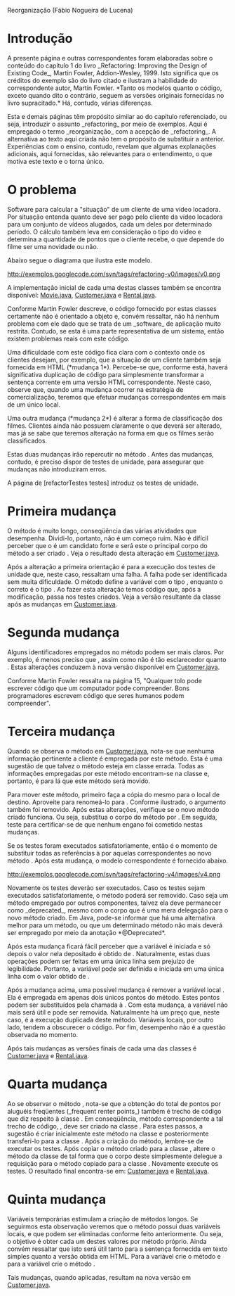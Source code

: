 Reorganização (Fábio Nogueira de Lucena)

= Introdução = 

A presente página e outras correspondentes foram elaboradas
sobre o conteúdo do capítulo 1 do livro _Refactoring: Improving the Design of
Existing Code_, Martin Fowler, Addion-Wesley, 1999. Isto significa que os
créditos do exemplo são do livro citado e ilustram a habilidade do
correspondente autor, Martin Fowler. *Tanto os modelos quanto o 
código, exceto quando dito o contrário, seguem as versões originais fornecidas no livro supracitado.* Há, contudo, várias diferenças.

Esta e demais páginas têm propósito similar ao do capítulo referenciado, ou
seja, introduzir o assunto _refactoring_ por meio de exemplos. Aqui é
empregado o termo _reorganização_ com a acepção de _refactoring_. A
alternativa ao texto aqui criada não tem o propósito de substituir a
anterior. Experiências com o ensino, contudo, revelam que algumas explanações
adicionais, aqui fornecidas, são relevantes para o entendimento, o que motiva
este texto e o torna único.

= O problema =

Software para calcular a "situação" de um cliente de uma vídeo locadora. Por
situação entenda quanto deve ser pago pelo cliente da vídeo locadora para um
conjunto de vídeos alugados, cada um deles por determinado período. O cálculo
também leva em consideração o tipo do vídeo e determina a quantidade de pontos
que o cliente recebe, o que depende do filme ser uma novidade ou não.

Abaixo segue o diagrama que ilustra este modelo. 

http://exemplos.googlecode.com/svn/tags/refactoring-v0/images/v0.png

A implementação inicial de cada uma destas classes também se encontra disponível: [http://exemplos.googlecode.com/svn/tags/refactoring-v0/src/Movie.java Movie.java], [http://exemplos.googlecode.com/svn/tags/refactoring-v0/src/Customer.java Customer.java] e [http://exemplos.googlecode.com/svn/tags/refactoring-v0/src/Rental.java Rental.java].

Conforme Martin Fowler descreve, o código fornecido por estas classes certamente não é orientado a objeto e, convém ressaltar, não há nenhum problema com ele dado que se trata de um _software_ de aplicação muito restrita. Contudo, se esta é uma parte representativa de um sistema, então existem problemas reais com este código. 

Uma dificuldade com este código fica clara com o contexto onde os clientes desejam, por exemplo, que a situação de um cliente também seja fornecida em HTML (*mudança 1*). Percebe-se que, conforme está, haverá significativa duplicação de código para simplesmente transformar a sentença corrente em uma versão HTML correspondente. Neste caso, observe que, quando uma mudança ocorrer na estratégia de comercialização, teremos que efetuar mudanças correspondentes em mais de um único local. 

Uma outra mudança (*mudança 2*) é alterar a forma de classificação dos filmes. Clientes ainda não possuem claramente o que deverá ser alterado, mas já se sabe que teremos alteração na forma em que os filmes serão classificados.

Estas duas mudanças irão repercutir no método {{{statement()}}}. Antes das mudanças, contudo, é preciso dispor de testes de unidade, para assegurar que mudanças não introduziram erros. 

A página de [refactorTestes testes] introduz os testes de unidade.

= Primeira mudança =
O método {{{statement()}}} é muito longo, conseqüência das várias atividades que desempenha. Dividi-lo, portanto, não é um começo ruim. Não é difícil perceber que o {{{switch}}} é um candidato forte e será este o principal corpo do método a ser criado {{{amountFor()}}}. Veja o resultado desta alteração em [http://exemplos.googlecode.com/svn/tags/refactoring-v1/src/Customer.java Customer.java].

Após a alteração a primeira orientação é para a execução dos testes de unidade que, neste caso, ressaltam uma falha. A falha pode ser identificada sem muita dificuldade. O método {{{amountFor()}}} define a variável {{{thisAmount}}} com o tipo {{{int}}}, enquanto o correto é o tipo {{{double}}}. Ao fazer esta alteração temos código que, após a modificação, passa nos testes criados. Veja a versão resultante da classe {{{Customer}}} após as mudanças em [http://exemplos.googlecode.com/svn/tags/refactoring-v2/src/Customer.java Customer.java].

= Segunda mudança =
Alguns identificadores empregados no método {{{amountFor()}}} podem ser mais claros. Por exemplo, {{{each}}} é menos preciso que {{{aRental}}}, assim como {{{thisAmount}}} não é tão esclarecedor quanto {{{result}}}. Estas alterações conduzem à nova versão disponível em [http://exemplos.googlecode.com/svn/tags/refactoring-v3/src/Customer.java Customer.java].

Conforme Martin Fowler ressalta na página 15, "Qualquer tolo pode escrever código que um computador pode compreender. Bons programadores escrevem código que seres humanos podem compreender".


= Terceira mudança =
Quando se observa o método {{{amountFor()}}} em [http://exemplos.googlecode.com/svn/tags/refactoring-v3/src/Customer.java Customer.java], nota-se que nenhuma informação pertinente a cliente é empregada por este método. Esta é uma sugestão de que talvez o método esteja em classe errada. Todas as informações empregadas por este método encontram-se na classe {{{Rental}}} e, portanto, é para lá que este método será movido. 

Para mover este método, primeiro faça a cópia do mesmo para o local de destino. Aproveite para renomeá-lo para {{{getCharge()}}}. Conforme ilustrado, o argumento também foi removido. Após estas alterações, verifique se o novo método criado funciona. Ou seja, substitua o corpo do método {{{amountFor(Rental aRental)}}} por {{{return aRental.getCharge()}}}. Em seguida, teste para certificar-se de que nenhum engano foi cometido nestas mudanças.

Se os testes foram executados satisfatoriamente, então é o momento de substituir todas as referências à {{{amountFor()}}} por aquelas correspondentes ao novo método {{{getCharge()}}}. Após esta mudança, o modelo correspondente é fornecido abaixo.

http://exemplos.googlecode.com/svn/tags/refactoring-v4/images/v4.png

Novamente os testes deverão ser executados. Caso os testes sejam executados satisfatoriamente, o método {{{amountFor()}}} poderá ser removido. Caso seja um método empregado por outros componentes, talvez ela deve permanecer como _deprecated_, mesmo com o corpo que é uma mera delegação para o novo método criado. Em Java, pode-se informar que há uma alternativa melhor para um método, ou que um determinado método não mais deverá ser empregado por meio da anotação *@Deprecated*. 

Após esta mudança ficará fácil perceber que a variável {{{thisAmount}}} é iniciada e só depois o valor nela depositado é obtido de {{{getCharge()}}}. Naturalmente, estas duas operações podem ser feitas em uma única linha sem prejuízo de legibilidade. Portanto, a variável pode ser definida e iniciada em uma única linha com o valor obtido de {{{getCharge()}}}.

Após a mudança acima, uma possível mudança é remover a variável local {{{thisAmount}}}. Ela é empregada em apenas dois únicos pontos do método. Estes pontos podem ser substituídos pela chamada à {{{getCharge()}}}. Com esta mudança, a variável {{{thisAmount}}} não mais será útil e pode ser removida. Naturalmente há um preço que, neste caso, é a execução duplicada deste método. Variáveis locais, por outro lado, tendem a obscurecer o código. Por fim, desempenho não é a questão observada no momento. 

Após tais mudanças as versões finais de cada uma das classes é [http://exemplos.googlecode.com/svn/tags/refactoring-v4/src/Customer.java Customer.java] e [http://exemplos.googlecode.com/svn/tags/refactoring-v4/src/Rental.java Rental.java].

= Quarta mudança =
Ao se observar o método {{{statement()}}}, nota-se que a obtenção do total de pontos por aluguéis freqüentes (_frequent renter points_) também é trecho de código que diz respeito à classe {{{Rental}}}. Em conseqüência, método correspondente a tal trecho de código, {{{getFrequentRenterPoints}}}, deve ser criado na classe {{{Rental}}}. Para estes passos, a sugestão é criar inicialmente este método na classe {{{Customer}}} e posteriormente transferi-lo para a classe {{{Rental}}}. Após a criação do método, lembre-se de executar os testes. Após copiar o método criado para a classe {{{Rental}}}, altere o método da classe {{{Customer}}} de tal forma que o corpo deste simplesmente delegue a requisição para o método copiado para a classe {{{Rental}}}. Novamente execute os testes. O resultado final encontra-se em: [http://exemplos.googlecode.com/svn/tags/refactoring-v5/src/Customer.java Customer.java] e [http://exemplos.googlecode.com/svn/tags/refactoring-v5/src/Rental.java Rental.java].

= Quinta mudança =
Variáveis temporárias estimulam a criação de métodos longos. Se seguirmos esta observação veremos que o método {{{statement()}}} possui duas variáveis locais, {{{totalAmount}}} e {{{frequentRentalPoints}}} que podem ser eliminadas conforme feito anteriormente. Ou seja, o objetivo é obter cada um destes valores por método próprio. Ainda convém ressaltar que isto será útil tanto para a sentença fornecida em texto simples quanto a versão obtida em HTML. Para a variável {{{totalAmount}}} crie o método {{{getTotalCharge()}}} e para a variável {{{frequentRentalPoints}}} crie o método {{{getTotalFrequentRenterPoints()}}}.

Tais mudanças, quando aplicadas, resultam na nova versão em [http://exemplos.googlecode.com/svn/tags/refactoring-v6/src/Customer.java Customer.java]. 